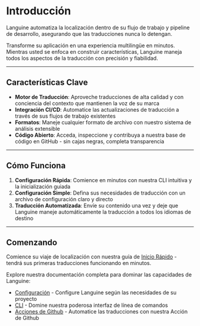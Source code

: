 # Introducción

Languine automatiza la localización dentro de su flujo de trabajo y pipeline de desarrollo, asegurando que las traducciones nunca lo detengan.

Transforme su aplicación en una experiencia multilingüe en minutos. Mientras usted se enfoca en construir características, Languine maneja todos los aspectos de la traducción con precisión y fiabilidad.

---

## Características Clave

- **Motor de Traducción**: Aproveche traducciones de alta calidad y con conciencia del contexto que mantienen la voz de su marca
- **Integración CI/CD**: Automatice las actualizaciones de traducción a través de sus flujos de trabajo existentes
- **Formatos**: Maneje cualquier formato de archivo con nuestro sistema de análisis extensible
- **Código Abierto**: Acceda, inspeccione y contribuya a nuestra base de código en GitHub - sin cajas negras, completa transparencia

---

## Cómo Funciona

1. **Configuración Rápida**: Comience en minutos con nuestra CLI intuitiva y la inicialización guiada
2. **Configuración Simple**: Defina sus necesidades de traducción con un archivo de configuración claro y directo
3. **Traducción Automatizada**: Envíe su contenido una vez y deje que Languine maneje automáticamente la traducción a todos los idiomas de destino

---

## Comenzando

Comience su viaje de localización con nuestra guía de [Inicio Rápido](/docs/quickstart) - tendrá sus primeras traducciones funcionando en minutos.

Explore nuestra documentación completa para dominar las capacidades de Languine:

- [Configuración](/docs/configuration) - Configure Languine según las necesidades de su proyecto
- [CLI](/docs/cli) - Domine nuestra poderosa interfaz de línea de comandos
- [Acciones de Github](/docs/github-actions) - Automatice las traducciones con nuestra Acción de Github
